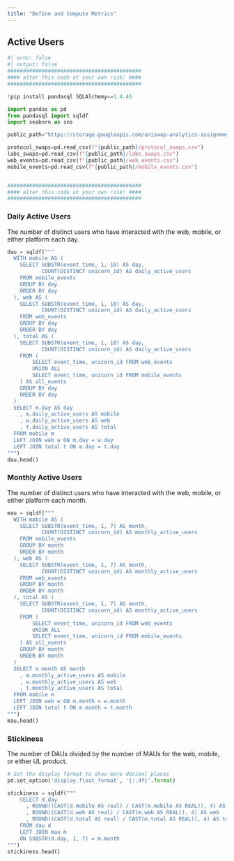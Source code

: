 ```yaml
---
title: "Define and Compute Metrics"
---
```


## Active Users

```python
#| echo: false
#| output: false
###########################################
#### alter this code at your own risk! ####
###########################################

!pip install pandasql SQLAlchemy==1.4.46

import pandas as pd
from pandasql import sqldf
import seaborn as sns

public_path="https://storage.googleapis.com/uniswap-analytics-assignment"

protocol_swaps=pd.read_csv(f"{public_path}/protocol_swaps.csv")
labs_swaps=pd.read_csv(f"{public_path}/labs_swaps.csv")
web_events=pd.read_csv(f"{public_path}/web_events.csv")
mobile_events=pd.read_csv(f"{public_path}/mobile_events.csv")


###########################################
#### alter this code at your own risk! ####
###########################################
```

### Daily Active Users

The number of distinct users who have interacted with the web, mobile, or either platform each day.

```python
dau = sqldf("""
  WITH mobile AS (
    SELECT SUBSTR(event_time, 1, 10) AS day,
           COUNT(DISTINCT unicorn_id) AS daily_active_users
    FROM mobile_events
    GROUP BY day
    ORDER BY day
  ), web AS (
    SELECT SUBSTR(event_time, 1, 10) AS day,
           COUNT(DISTINCT unicorn_id) AS daily_active_users
    FROM web_events
    GROUP BY day
    ORDER BY day
  ), total AS (
    SELECT SUBSTR(event_time, 1, 10) AS day,
           COUNT(DISTINCT unicorn_id) AS daily_active_users
    FROM (
        SELECT event_time, unicorn_id FROM web_events
        UNION ALL
        SELECT event_time, unicorn_id FROM mobile_events
    ) AS all_events
    GROUP BY day
    ORDER BY day
  )
  SELECT m.day AS day
    , m.daily_active_users AS mobile
    , w.daily_active_users AS web
    , t.daily_active_users AS total 
  FROM mobile m
  LEFT JOIN web w ON m.day = w.day
  LEFT JOIN total t ON m.day = t.day
""")
dau.head()
```

### Monthly Active Users

The number of distinct users who have interacted with the web, mobile, or either platform each month.

```python
mau = sqldf("""
  WITH mobile AS (
    SELECT SUBSTR(event_time, 1, 7) AS month,
           COUNT(DISTINCT unicorn_id) AS monthly_active_users
    FROM mobile_events
    GROUP BY month
    ORDER BY month
  ), web AS (
    SELECT SUBSTR(event_time, 1, 7) AS month,
           COUNT(DISTINCT unicorn_id) AS monthly_active_users
    FROM web_events
    GROUP BY month
    ORDER BY month
  ), total AS (
    SELECT SUBSTR(event_time, 1, 7) AS month,
           COUNT(DISTINCT unicorn_id) AS monthly_active_users
    FROM (
        SELECT event_time, unicorn_id FROM web_events
        UNION ALL
        SELECT event_time, unicorn_id FROM mobile_events
    ) AS all_events
    GROUP BY month
    ORDER BY month
  )
  SELECT m.month AS month
    , m.monthly_active_users AS mobile
    , w.monthly_active_users AS web
    , t.monthly_active_users AS total 
  FROM mobile m
  LEFT JOIN web w ON m.month = w.month
  LEFT JOIN total t ON m.month = t.month
""")
mau.head()
```

### Stickiness

The number of DAUs divided by the number of MAUs for the web, mobile, or either UL product.

```python
# Set the display format to show more decimal places
pd.set_option('display.float_format', '{:.4f}'.format)

stickiness = sqldf("""
    SELECT d.day
      , ROUND((CAST(d.mobile AS real) / CAST(m.mobile AS REAL)), 4) AS mobile
      , ROUND((CAST(d.web AS real) / CAST(m.web AS REAL)), 4) AS web
      , ROUND((CAST(d.total AS real) / CAST(m.total AS REAL)), 4) AS total
    FROM dau d
    LEFT JOIN mau m
    ON SUBSTR(d.day, 1, 7) = m.month
""")
stickiness.head()
```